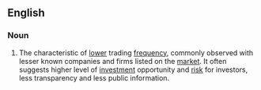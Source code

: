 ==English==

===Noun===
{{en-noun|sg=[[thin]] [[trading]]|-}}

# {{finance|stock market}} The characteristic of [[lower]] trading [[frequency]], commonly observed with lesser known companies and firms listed on the [[market]]. It often suggests higher level of [[investment]] opportunity and [[risk]] for investors, less transparency and less public information.